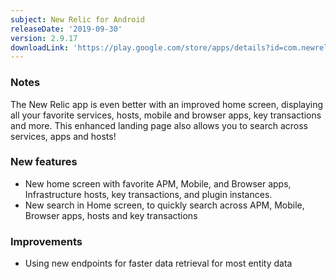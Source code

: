 ```yaml
---
subject: New Relic for Android
releaseDate: '2019-09-30'
version: 2.9.17
downloadLink: 'https://play.google.com/store/apps/details?id=com.newrelic.rpm'
---
```


### Notes

The New Relic app is even better with an improved home screen, displaying all your favorite services, hosts, mobile and browser apps, key transactions and more. This enhanced landing page also allows you to search across services, apps and hosts!

### New features

* New home screen with favorite APM, Mobile, and Browser apps, Infrastructure hosts, key transactions, and plugin instances.
* New search in Home screen, to quickly search across APM, Mobile, Browser apps, hosts and key transactions

### Improvements

* Using new endpoints for faster data retrieval for most entity data
